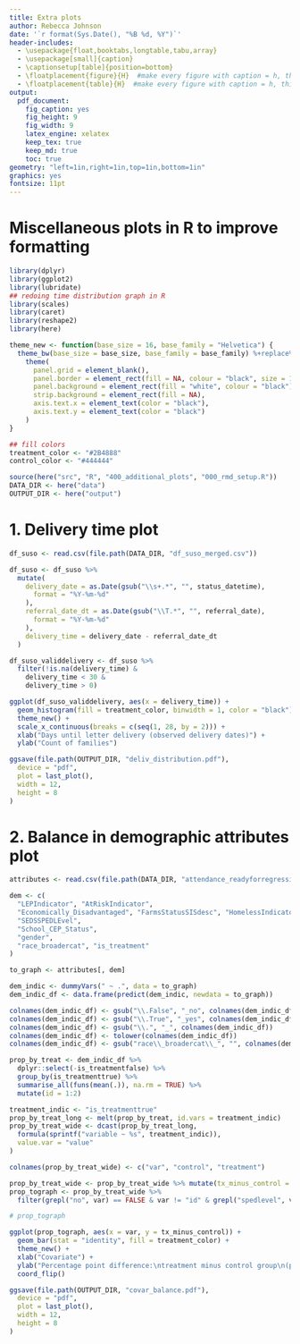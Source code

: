 ```yaml
---
title: Extra plots
author: Rebecca Johnson
date: '`r format(Sys.Date(), "%B %d, %Y")`'
header-includes:
  - \usepackage{float,booktabs,longtable,tabu,array}
  - \usepackage[small]{caption}
  - \captionsetup[table]{position=bottom}
  - \floatplacement{figure}{H}  #make every figure with caption = h, this was the fix
  - \floatplacement{table}{H}  #make every figure with caption = h, this was the fix
output:
  pdf_document:
    fig_caption: yes
    fig_height: 9
    fig_width: 9
    latex_engine: xelatex
    keep_tex: true
    keep_md: true
    toc: true
geometry: "left=1in,right=1in,top=1in,bottom=1in"
graphics: yes
fontsize: 11pt
---
```


# Miscellaneous plots in R to improve formatting

```r
library(dplyr)
library(ggplot2)
library(lubridate)
## redoing time distribution graph in R
library(scales)
library(caret)
library(reshape2)
library(here)

theme_new <- function(base_size = 16, base_family = "Helvetica") {
  theme_bw(base_size = base_size, base_family = base_family) %+replace%
    theme(
      panel.grid = element_blank(),
      panel.border = element_rect(fill = NA, colour = "black", size = 1),
      panel.background = element_rect(fill = "white", colour = "black"),
      strip.background = element_rect(fill = NA),
      axis.text.x = element_text(color = "black"),
      axis.text.y = element_text(color = "black")
    )
}

## fill colors
treatment_color <- "#2B4888"
control_color <- "#444444"

source(here("src", "R", "400_additional_plots", "000_rmd_setup.R"))
DATA_DIR <- here("data")
OUTPUT_DIR <- here("output")
```


# 1. Delivery time plot


```r
df_suso <- read.csv(file.path(DATA_DIR, "df_suso_merged.csv"))
```


```r
df_suso <- df_suso %>%
  mutate(
    delivery_date = as.Date(gsub("\\s+.*", "", status_datetime),
      format = "%Y-%m-%d"
    ),
    referral_date_dt = as.Date(gsub("\\T.*", "", referral_date),
      format = "%Y-%m-%d"
    ),
    delivery_time = delivery_date - referral_date_dt
  )

df_suso_validdelivery <- df_suso %>%
  filter(!is.na(delivery_time) &
    delivery_time < 30 &
    delivery_time > 0)

ggplot(df_suso_validdelivery, aes(x = delivery_time)) +
  geom_histogram(fill = treatment_color, binwidth = 1, color = "black") +
  theme_new() +
  scale_x_continuous(breaks = c(seq(1, 28, by = 2))) +
  xlab("Days until letter delivery (observed delivery dates)") +
  ylab("Count of families")
```


```r
ggsave(file.path(OUTPUT_DIR, "deliv_distribution.pdf"),
  device = "pdf",
  plot = last_plot(),
  width = 12,
  height = 8
)
```


# 2. Balance in demographic attributes plot


```r
attributes <- read.csv(file.path(DATA_DIR, "attendance_readyforregressions.csv"))
```


```r
dem <- c(
  "LEPIndicator", "AtRiskIndicator",
  "Economically_Disadvantaged", "FarmsStatusSISdesc", "HomelessIndicatorOSSE",
  "SEDSSPEDLEvel",
  "School_CEP_Status",
  "gender",
  "race_broadercat", "is_treatment"
)

to_graph <- attributes[, dem]
```


```r
dem_indic <- dummyVars(" ~ .", data = to_graph)
dem_indic_df <- data.frame(predict(dem_indic, newdata = to_graph))

colnames(dem_indic_df) <- gsub("\\.False", "_no", colnames(dem_indic_df))
colnames(dem_indic_df) <- gsub("\\.True", "_yes", colnames(dem_indic_df))
colnames(dem_indic_df) <- gsub("\\.", "_", colnames(dem_indic_df))
colnames(dem_indic_df) <- tolower(colnames(dem_indic_df))
colnames(dem_indic_df) <- gsub("race\\_broadercat\\_", "", colnames(dem_indic_df))

```


```r
prop_by_treat <- dem_indic_df %>%
  dplyr::select(-is_treatmentfalse) %>%
  group_by(is_treatmenttrue) %>%
  summarise_all(funs(mean(.)), na.rm = TRUE) %>%
  mutate(id = 1:2)

treatment_indic <- "is_treatmenttrue"
prop_by_treat_long <- melt(prop_by_treat, id.vars = treatment_indic)
prop_by_treat_wide <- dcast(prop_by_treat_long,
  formula(sprintf("variable ~ %s", treatment_indic)),
  value.var = "value"
)

colnames(prop_by_treat_wide) <- c("var", "control", "treatment")
```


```r
prop_by_treat_wide <- prop_by_treat_wide %>% mutate(tx_minus_control = (treatment - control) * 100)
prop_tograph <- prop_by_treat_wide %>%
  filter(grepl("no", var) == FALSE & var != "id" & grepl("spedlevel", var) == FALSE)

# prop_tograph

ggplot(prop_tograph, aes(x = var, y = tx_minus_control)) +
  geom_bar(stat = "identity", fill = treatment_color) +
  theme_new() +
  xlab("Covariate") +
  ylab("Percentage point difference:\ntreatment minus control group\n(positive = higher in treatment;\nnegative = lower in treatment)") +
  coord_flip()

ggsave(file.path(OUTPUT_DIR, "covar_balance.pdf"),
  device = "pdf",
  plot = last_plot(),
  width = 12,
  height = 8
)
```
